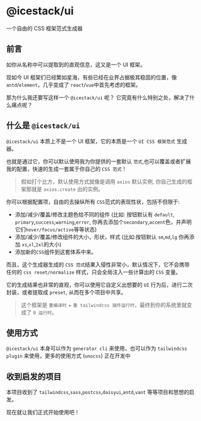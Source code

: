 # @icestack/ui

一个自由的 CSS 框架范式生成器

## 前言

如你从名称中可以提取到的直观信息，这又是一个 UI 框架。

现如今 UI 框架们已经繁如星海，有些已经在业界占据极其稳固的位置，像 `antd`/`element`，几乎变成了 `react`/`vue`中首先考虑的框架。

那为什么我还要写这样一个 `@icestack/ui` 呢？ 它究竟有什么特别之处，解决了什么痛点呢？

## 什么是 `@icestack/ui`

`@icestack/ui` 本质上不是一个 UI 框架，它的本质是一个 `UI CSS 框架范式` 生成器。

也就是通过它，你可以默认使用我为你提供的一套默认 `范式`,也可以覆盖或者扩展我的配置，快速的生成一套属于你自己的 `CSS 范式`！

> 假如打个比方，默认使用方式就像是调用 `axios` 默认实例, 你自己生成的框架那就是 `axios.create` 出的实例。

你可以根据配置项，自由的去操纵所有 `CSS`范式的表现性状，包括不但限于:

- 添加/减少/覆盖/修改主题色给不同的组件 (比如: 按钮默认有 `default`, `primary`,`success`,`warning`,`error`, 你再去添加个`secondary`,`accent`色，并声明它们`hover/focus/active`等等状态)
- 添加/减少/覆盖/修改组件的大小，形状，样式 (比如:按钮默认 `sm`,`md`,`lg` 你再添加 `xs`,`xl`,`2xl`的大小)
- 添加新的`CSS`组件到这套体系中来。

而且，这个生成器生成的 `CSS 范式`结果入侵性非常小，默认情况下，它不会携带任何的 `css reset/normalize` 样式，只会全局注入一些计算出的 `CSS` 变量。

它的生成结果也非常的直观，你可以使用它自定义出想要的 `UI` 行为后，进行二次封装，或者提取成 `preset`, 从而在多个项目中共享。

> 这个框架是 `重编译时` + `重 tailwindcss 插件运行时`，最终到你的系统里就变成了 `0 运行时`。

## 使用方式

`@icestack/ui` 本身可以作为 `generator cli` 来使用，也可以作为 `tailwindcss plugin` 来使用，更多的使用方式 (`unocss`) 正在开发中

## 收到启发的项目

本项目收到了 `tailwindcss`,`sass`,`postcss`,`daisyui`,`antd`,`vant` 等等项目和思想的启发。

现在就让我们正式开始使用吧！
